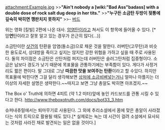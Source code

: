 attachment:Example.jpg
>>'''"Ain't nobody a [wiki:"Bad Ass"badass] with a double dose of rock salt dug deep in her tits."'''
>>'''"누구든 소금탄 두방이 젖통에 깊숙히 박히면 깽판치지 못하지"'''
>>- [[버드]]

위는 영화 [킬빌] 2편에 나온 대사. [[암염탄]]이라고 쳐서도 이 항목에 들어올 수 있다. [* 암'''연'''탄이라고 잘못 알고 있는 경우가 은근히 많다(...)]

소금탄이란 [[샷건]]의 탄환을 암염(돌소금)으로 채운 것을 말한다. 러버탄(고무탄)과 비슷한 용도로서, 상대방을 죽이고 싶지는 않지만 강한 위협을 가하고 싶을 때 주로 사용된다. 둘의 차이점은 소금탄은 산탄처럼 퍼지는데 러버탄은 슬러그탄처럼 집중형이다. 소금은 납보다 경도가 낮기 때문에 목표물을 관통하기에는 부족함이 있다. 게다가 사정거리도 짧은 편이다. 말 그대로 그냥 '''따끔한 맛을 보여주는 탄환'''이라고 할 수있다. 하지만 목표물에 박힌다면 그걸 달리 생각해보면 [[상처에 소금을|상처에 소금비벼넣는거니]] 얼마나 아플지는 더 이상의 자세한 설명은 생략한다.~~따지고 보면 그냥 총알도 박히면 아프겠지.~~

The Box o' Truth에 의하면 4피트 (약 1.2 미터)앞에 놓인 카드보드를 관통 시킬 수 있다고 한다. http://www.theboxotruth.com/docs/bot33_3.htm

슈퍼내츄럴에서는 퇴마무기로 사용된다. 그 외에 추리소설에서 몸에 맞은 총알이 사라졌다는 식의 트릭으로 활용될 때도 있다.[* 실제로는 녹는 데 시간이 걸려 소설에서 묘사되는 것처럼 사라진 채로 발견되는 일은 없을 것이다.]

